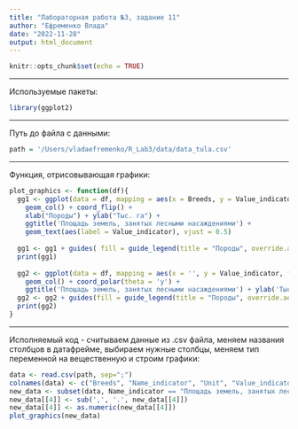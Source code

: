 ```yaml
---
title: "Лабораторная работа №3, задание 11"
author: "Ефременко Влада"
date: "2022-11-28"
output: html_document
---
```


```r
knitr::opts_chunk$set(echo = TRUE)
```

***
Используемые пакеты:
```r
library(ggplot2)
```
***
Путь до файла с данными:
```r
path = '/Users/vladaefremenko/R_Lab3/data/data_tula.csv'
```
***
Функция, отрисовывающая графики:
```r
plot_graphics <- function(df){
  gg1 <- ggplot(data = df, mapping = aes(x = Breeds, y = Value_indicator, fill = Breeds)) +
    geom_col() + coord_flip() +
    xlab("Породы") + ylab("Тыс. га") +
    ggtitle('Площадь земель, занятых лесными насаждениями') + 
    geom_text(aes(label = Value_indicator), vjust = 0.5)
  
  gg1 <- gg1 + guides( fill = guide_legend(title = "Породы", override.aes = aes(label = "")))
  print(gg1)
  
  gg2 <- ggplot(data = df, mapping = aes(x = '', y = Value_indicator, fill = Breeds)) +
    geom_col() + coord_polar(theta = 'y') +
    ggtitle('Площадь земель, занятых лесными насаждениями') + ylab('Тыс. га')
  gg2 <- gg2 + guides(fill = guide_legend(title = "Породы", override.aes = aes(label = "")))
  print(gg2)
}
```
***
Исполняемый код - считываем данные из .csv файла, меняем названия столбцов в датафрейме, выбираем нужные столбцы, меняем тип переменной на вещественную и строим графики: 
```r
data <- read.csv(path, sep=";")
colnames(data) <- c("Breeds", "Name_indicator", "Unit", "Value_indicator")
new_data <- subset(data, Name_indicator == "Площадь земель, занятых лесными насаждениями (покрытых лесной растительностью), всего")
new_data[[4]] <- sub(',', '.', new_data[[4]])
new_data[[4]] <- as.numeric(new_data[[4]])
plot_graphics(new_data)
```